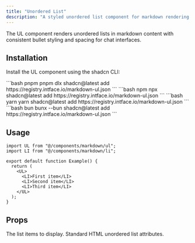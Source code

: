 ```yaml
---
title: "Unordered List"
description: "A styled unordered list component for markdown rendering with proper spacing and bullet styling."
---
```


The UL component renders unordered lists in markdown content with consistent bullet styling and spacing for chat interfaces.

## Installation

Install the UL component using the shadcn CLI:

<CodeGroup>
  ```bash pnpm 
  pnpm dlx shadcn@latest add https://registry.intface.io/markdown-ul.json
  ```
  ```bash npm 
  npx shadcn@latest add https://registry.intface.io/markdown-ul.json
  ```
  ```bash yarn 
  yarn shadcn@latest add https://registry.intface.io/markdown-ul.json
  ```
  ```bash bun 
  bunx --bun shadcn@latest add https://registry.intface.io/markdown-ul.json
  ```
</CodeGroup>

## Usage

```tsx
import UL from "@/components/markdown/ul";
import LI from "@/components/markdown/li";

export default function Example() {
  return (
    <UL>
      <LI>First item</LI>
      <LI>Second item</LI>
      <LI>Third item</LI>
    </UL>
  );
}
```

## Props

<ParamField body="children" type="React.ReactNode" required>
  The list items to display.
</ParamField>

<ParamField body="...props" type="React.HTMLAttributes<HTMLUListElement>">
  Standard HTML unordered list attributes.
</ParamField>